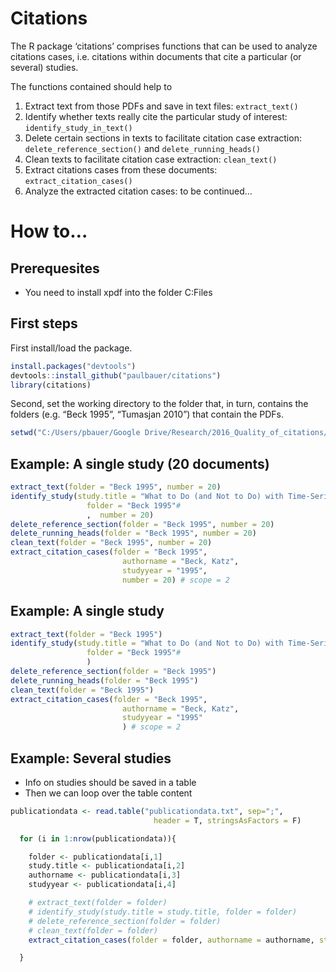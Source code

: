 # Citations
The R package 'citations' comprises functions that can be used to analyze citations cases, i.e. citations within documents that cite a particular (or several) studies.

The functions contained should help to 

1. Extract text from those PDFs and save in text files: `extract_text()`
2. Identify whether texts really cite the particular study of interest: `identify_study_in_text()`
3. Delete certain sections in texts to facilitate citation case extraction: `delete_reference_section()` and `delete_running_heads()`
5. Clean texts to facilitate citation case extraction: `clean_text()`
8. Extract citations cases from these documents: `extract_citation_cases()`
9. Analyze the extracted citation cases: to be continued...


# How to...

## Prerequesites

* You need to install xpdf into the folder C:\Program Files\xpdf

## First steps
First install/load the package.
```r
install.packages("devtools")
devtools::install_github("paulbauer/citations")
library(citations)
```

Second, set the working directory to the folder that, in turn, contains the folders (e.g. "Beck 1995", "Tumasjan 2010") that contain the PDFs.
```r
setwd("C:/Users/pbauer/Google Drive/Research/2016_Quality_of_citations/data")
```




## Example: A single study (20 documents)
```r
extract_text(folder = "Beck 1995", number = 20)
identify_study(study.title = "What to Do (and Not to Do) with Time-Series Cross-Section Data",
                 folder = "Beck 1995"#
                 ,  number = 20)
delete_reference_section(folder = "Beck 1995", number = 20)
delete_running_heads(folder = "Beck 1995", number = 20)
clean_text(folder = "Beck 1995", number = 20)
extract_citation_cases(folder = "Beck 1995",
                         authorname = "Beck, Katz",
                         studyyear = "1995",
                         number = 20) # scope = 2
```


## Example: A single study
```r
extract_text(folder = "Beck 1995")
identify_study(study.title = "What to Do (and Not to Do) with Time-Series Cross-Section Data",
                 folder = "Beck 1995"#
                 )
delete_reference_section(folder = "Beck 1995")
delete_running_heads(folder = "Beck 1995")
clean_text(folder = "Beck 1995")
extract_citation_cases(folder = "Beck 1995",
                         authorname = "Beck, Katz",
                         studyyear = "1995"
                         ) # scope = 2
```


## Example: Several studies
* Info on studies should be saved in a  table
* Then we can loop over the table content
```r

publicationdata <- read.table("publicationdata.txt", sep=";",
                                header = T, stringsAsFactors = F)

  for (i in 1:nrow(publicationdata)){

    folder <- publicationdata[i,1]
    study.title <- publicationdata[i,2]
    authorname <- publicationdata[i,3]
    studyyear <- publicationdata[i,4]

    # extract_text(folder = folder)
    # identify_study(study.title = study.title, folder = folder)
    # delete_reference_section(folder = folder)
    # clean_text(folder = folder)
    extract_citation_cases(folder = folder, authorname = authorname, studyyear = studyyear)

  }
```
